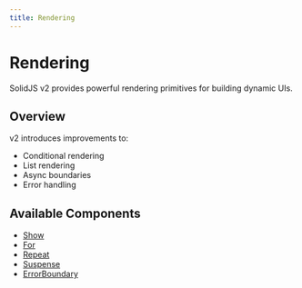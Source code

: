 ```yaml
---
title: Rendering
---
```


# Rendering

SolidJS v2 provides powerful rendering primitives for building dynamic UIs.

## Overview

v2 introduces improvements to:
- Conditional rendering
- List rendering
- Async boundaries
- Error handling

## Available Components

- [Show](/rendering/show)
- [For](/rendering/for)
- [Repeat](/rendering/repeat)
- [Suspense](/rendering/suspense)
- [ErrorBoundary](/rendering/error-boundary) 